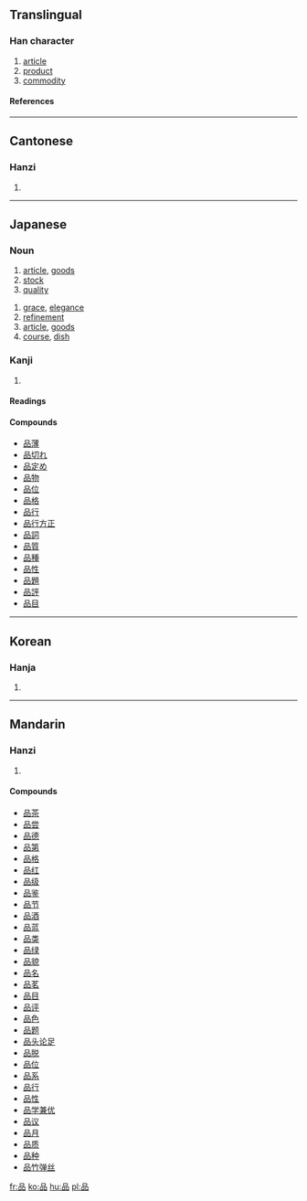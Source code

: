 ==Translingual==
===Han character===
{{Han char|rn=30|rad=口|as=06|sn=9|four=6066<sub>0</sub>|canj=口口口 (RRR)}}
# [[article]]
# [[product]]
# [[commodity]]
====References====
{{Han ref|kx=0188.120|dkj=03581|dj=0407.120|hdz=10615.100|uh=54C1|ud=21697|bh=AB7E|bd=43902}}
----
==Cantonese==
===Hanzi===
{{yue-hanzi|jyut=|y=ban2}}
# {{defn|Cantonese}}
----
==Japanese==
===Noun===
{{janoun|しな|shina}}
# [[article]], [[goods]]
# [[stock]]
# [[quality]]

{{janoun|ひん|hin}}
# [[grace]], [[elegance]]
# [[refinement]]
# [[article]], [[goods]]
# [[course]], [[dish]]


===Kanji===
{{ja-kanji|grade=|rs=口06}}
# {{defn|Japanese}} 
====Readings====
{{ja-readings|on=[[ひん]] ([[hin]]), [[ほん]] ([[hon]])|kun=[[しな]] ([[shina]])}}

====Compounds====
*[[品薄]]
*[[品切れ]]
*[[品定め]]
*[[品物]]
*[[品位]]
*[[品格]]
*[[品行]]
*[[品行方正]]
*[[品詞]]
*[[品質]]
*[[品種]]
*[[品性]]
*[[品題]]
*[[品評]]
*[[品目]]
----
==Korean==
===Hanja===
{{ko-hanja|hangeul=품|rv=pum|mr=p'um}}
# {{defn|Korean}}
----
==Mandarin==
===Hanzi===
{{cmn-hanzi|pin=[[pǐn]] (pin3)|wg=p'in<sup>3</sup>}}
# {{defn|Mandarin}}

====Compounds====
*[[品茶]]
*[[品尝]]
*[[品德]]
*[[品第]]
*[[品格]]
*[[品红]]
*[[品级]]
*[[品鉴]]
*[[品节]]
*[[品酒]]
*[[品蓝]]
*[[品类]]
*[[品绿]]
*[[品貌]]
*[[品名]]
*[[品茗]]
*[[品目]]
*[[品评]]
*[[品色]]
*[[品题]]
*[[品头论足]]
*[[品脱]]
*[[品位]]
*[[品系]]
*[[品行]]
*[[品性]]
*[[品学兼优]]
*[[品议]]
*[[品月]]
*[[品质]]
*[[品种]]
*[[品竹弹丝]]

[[fr:品]]
[[ko:品]]
[[hu:品]]
[[pl:品]]